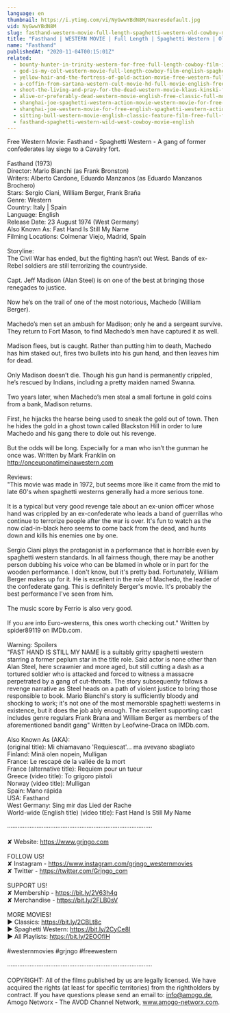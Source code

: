 ```yaml
---
language: en
thumbnail: https://i.ytimg.com/vi/NyGwwYBdN8M/maxresdefault.jpg
vid: NyGwwYBdN8M
slug: fasthand-western-movie-full-length-spaghetti-western-old-cowboy-movie-wild-west
title: "Fasthand | WESTERN MOVIE | Full Length | Spaghetti Western | Old Cowboy Movie | Wild West"
name: "Fasthand"
publishedAt: "2020-11-04T00:15:01Z"
related:
  - bounty-hunter-in-trinity-western-for-free-full-length-cowboy-film-italo-western
  - god-is-my-colt-western-movie-full-length-cowboy-film-english-spaghetti-italo-western
  - yellow-hair-and-the-fortress-of-gold-action-movie-free-western-full-length
  - a-coffin-from-sartana-western-cult-movie-hd-full-movie-english-free-cowboy-film
  - shoot-the-living-and-pray-for-the-dead-western-movie-klaus-kinski-full-movie
  - alive-or-preferably-dead-western-movie-english-free-classic-full-movie
  - shanghai-joe-spaghetti-western-action-movie-western-movie-for-free-english
  - shanghai-joe-western-movie-for-free-english-spaghetti-western-action-movie
  - sitting-bull-western-movie-english-classic-feature-film-free-full-flick-free-western-movies
  - fasthand-spaghetti-western-wild-west-cowboy-movie-english
---
```


Free Western Movie: Fasthand - Spaghetti Western - A gang of former confederates lay siege to a Cavalry fort. <br />
<br />
Fasthand (1973)<br />
Director: Mario Bianchi (as Frank Bronston)<br />
Writers: Alberto Cardone, Eduardo Manzanos (as Eduardo Manzanos Brochero) <br />
Stars: Sergio Ciani, William Berger, Frank Braña<br />
Genre: Western <br />
Country: Italy | Spain<br />
Language: English<br />
Release Date: 23 August 1974 (West Germany) <br />
Also Known As: Fast Hand Is Still My Name <br />
Filming Locations: Colmenar Viejo, Madrid, Spain <br />
<br />
Storyline:<br />
The Civil War has ended, but the fighting hasn’t out West. Bands of ex-Rebel soldiers are still terrorizing the countryside.<br />
<br />
Capt. Jeff Madison (Alan Steel) is on one of the best at bringing those renegades to justice.<br />
<br />
Now he’s on the trail of one of the most notorious, Machedo (William Berger).<br />
<br />
Machedo’s men set an ambush for Madison; only he and a sergeant survive. They return to Fort Mason, to find Machedo’s men have captured it as well.<br />
<br />
Madison flees, but is caught. Rather than putting him to death, Machedo has him staked out, fires two bullets into his gun hand, and then leaves him for dead.<br />
<br />
Only Madison doesn’t die. Though his gun hand is permanently crippled, he’s rescued by Indians, including a pretty maiden named Swanna.<br />
<br />
Two years later, when Machedo’s men steal a small fortune in gold coins from a bank, Madison returns.<br />
<br />
First, he hijacks the hearse being used to sneak the gold out of town. Then he hides the gold in a ghost town called Blackston Hill in order to lure Machedo and his gang there to dole out his revenge.<br />
<br />
But the odds will be long. Especially for a man who isn’t the gunman he once was. Written by Mark Franklin on http://onceuponatimeinawestern.com<br />
<br />
Reviews:<br />
"This movie was made in 1972, but seems more like it came from the mid to late 60's when spaghetti westerns generally had a more serious tone.<br />
<br />
It is a typical but very good revenge tale about an ex-union officer whose hand was crippled by an ex-confederate who leads a band of guerrillas who continue to terrorize people after the war is over. It's fun to watch as the now clad-in-black hero seems to come back from the dead, and hunts down and kills his enemies one by one.<br />
<br />
Sergio Ciani plays the protagonist in a performance that is horrible even by spaghetti western standards. In all fairness though, there may be another person dubbing his voice who can be blamed in whole or in part for the wooden performance. I don't know, but it's pretty bad. Fortunately, William Berger makes up for it. He is excellent in the role of Machedo, the leader of the confederate gang. This is definitely Berger's movie. It's probably the best performance I've seen from him.<br />
<br />
The music score by Ferrio is also very good.<br />
<br />
If you are into Euro-westerns, this ones worth checking out." Written by spider89119 on IMDb.com.<br />
<br />
Warning: Spoilers<br />
"FAST HAND IS STILL MY NAME is a suitably gritty spaghetti western starring a former peplum star in the title role. Said actor is none other than Alan Steel, here scrawnier and more aged, but still cutting a dash as a tortured soldier who is attacked and forced to witness a massacre perpetrated by a gang of cut-throats. The story subsequently follows a revenge narrative as Steel heads on a path of violent justice to bring those responsible to book. Mario Bianchi's story is sufficiently bloody and shocking to work; it's not one of the most memorable spaghetti westerns in existence, but it does the job ably enough. The excellent supporting cast includes genre regulars Frank Brana and William Berger as members of the aforementioned bandit gang" Written by Leofwine-Draca on IMDb.com.<br />
<br />
Also Known As (AKA):<br />
(original title): Mi chiamavano 'Requiescat'... ma avevano sbagliato<br />
Finland: Minä olen nopein, Mulligan<br />
France: Le rescapé de la vallée de la mort<br />
France (alternative title): Requiem pour un tueur<br />
Greece (video title): To grigoro pistoli<br />
Norway (video title): Mulligan<br />
Spain: Mano rápida<br />
USA: Fasthand<br />
West Germany: Sing mir das Lied der Rache<br />
World-wide (English title) (video title): Fast Hand Is Still My Name<br />
<br />
····················································································<br />
<br />
✘ Website: https://www.grjngo.com<br />
<br />
FOLLOW US!<br />
✘ Instagram - https://www.instagram.com/grjngo_westernmovies<br />
✘ Twitter - https://twitter.com/Grjngo_com<br />
<br />
SUPPORT US!<br />
✘ Membership - https://bit.ly/2V63h4q<br />
✘ Merchandise - https://bit.ly/2FLB0sV<br />
<br />
MORE MOVIES! <br />
► Classics: https://bit.ly/2CBLt8c <br />
► Spaghetti Western: https://bit.ly/2CyCe8I <br />
► All Playlists: https://bit.ly/2EOOfIH <br />
<br />
#westernmovies #grjngo #freewestern<br />
<br />
····················································································<br />
<br />
COPYRIGHT: All of the films published by us are legally licensed. We have acquired the rights (at least for specific territories) from the rightholders by contract. If you have questions please send an email to: info@amogo.de, Amogo Networx - The AVOD Channel Network, www.amogo-networx.com.